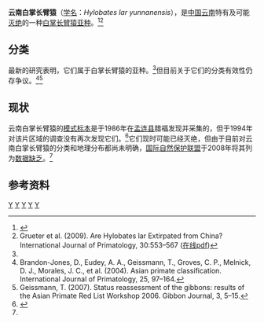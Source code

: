 {{subspeciesbox
| status = DD
| status_system = IUCN3.1
| status_ref = <ref name=iucn>{{cite iucn|author=Brockelman, W.|author2=Geissmann, T.|last-author-amp=yes|year=2008|url=https://www.iucnredlist.org/details/39885/0|title=''Hylobates lar ssp. yunnanensis''|access-date=24 August 2009|ref=harv}}</ref>
| genus = Hylobates
| species = lar
| species_link = Lar gibbon
| subspecies = yunnanensis
| authority = Ma & Wang, 1986
}}

'''云南白掌长臂猿'''（[[学名|学名]]：''Hylobates lar yunnanensis''），是[[中国|中国]][[云南|云南]]特有及可能[[灭绝|灭绝]]的一种[[白掌长臂猿|白掌长臂猿]][[亚种|亚种]]。<ref>{{cite press release|publisher=University of Zurich|date=2008-05-15|url=http://www.mediadesk.unizh.ch/mitteilung.php?text_id=294&grp=aktuell|title=Weisshandgibbons in China ausgestorben|accessdate=2008-05-19|deadurl=yes|archiveurl=https://web.archive.org/web/20110707004545/http://www.mediadesk.uzh.ch/articles/2008/weisshandgibbons-in-china-ausgestorben.html|archivedate=2011-07-07}}</ref><ref name=Grueter2009>Grueter et al. (2009). Are Hylobates lar Extirpated from China? International Journal of Primatology, 30:553–567 ([http://www.springerlink.com/content/y285843113545180/fulltext.pdf 在线pdf]{{Dead link|date=2020年2月 |bot=InternetArchiveBot |fix-attempted=yes }})</ref>

==分类==
最新的研究表明，它们属于白掌长臂猿的亚种。<ref name=Grueter2009/>但目前关于它们的分类有效性仍存争议。<ref name=Brandon-Jones2004>Brandon-Jones, D., Eudey, A. A., Geissmann, T., Groves, C. P., Melnick, D. J., Morales, J. C., et al. (2004). Asian primate classification. International Journal of Primatology, 25, 97–164.</ref><ref name=Geissmann2007>Geissmann, T. (2007). Status reassessment of the gibbons: results of the Asian Primate Red List Workshop 2006. Gibbon Journal, 3, 5–15.</ref>

==现状==
云南白掌长臂猿的[[模式标本|模式标本]]是于1986年在[[孟连县|孟连县]]腊福发现并采集的，但于1994年对该片区域的调查没有再次发现它们。<ref>{{cite news |title=北京科技报：中国长臂猿销声匿迹 |url=http://tech.sina.com.cn/d/2008-06-02/09542230339.shtml |language=中文 |author=马之恒 |publisher=新浪 |date=2008年6月2日 |accessdate=2016年3月18日 |archive-date=2008年6月5日 |archive-url=https://web.archive.org/web/20080605054814/http://tech.sina.com.cn/d/2008-06-02/09542230339.shtml |dead-url=no }}</ref>它们现时可能已经灭绝，但由于目前对云南白掌长臂猿的分类和地理分布都尚未明确，[[国际自然保护联盟|国际自然保护联盟]]于2008年将其列为[[数据缺乏|数据缺乏]]。<ref name=iucn/>

==参考资料==
{{reflist}}
{{Taxonbar}}

[[Category:1986年描述的动物|Y]]
[[Category:IUCN红色名录数据缺乏物种|Y]]
[[Category:长臂猿科|Y]]
[[Category:云南哺乳动物|Y]]
[[Category:中國特有哺乳動物|Y]]
